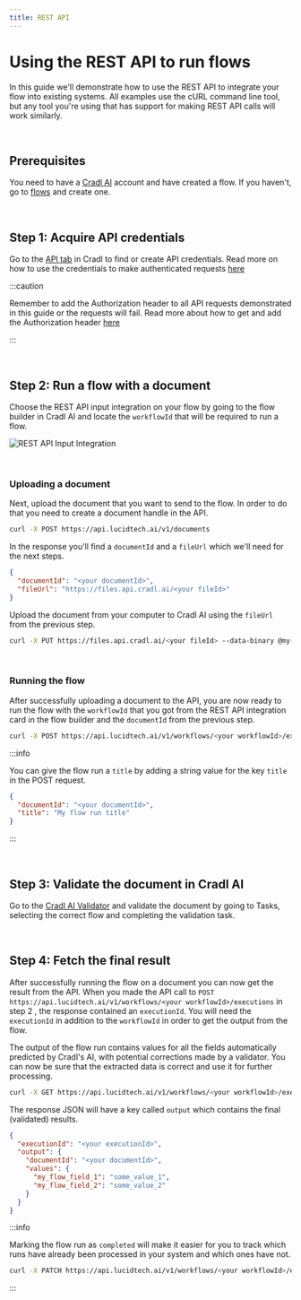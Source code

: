 ```yaml
---
title: REST API
---
```



# Using the REST API to run flows

In this guide we'll demonstrate how to use the REST API to integrate your flow into existing systems. All examples use 
the cURL command line tool, but any tool you're using that has support for making REST API calls will work similarly.

<br/>

## Prerequisites

You need to have a [Cradl AI](https://app.cradl.ai/) account and have created a flow. If you haven't, go to 
[flows](https://app.cradl.ai/flows) and create one.

<br/>

## Step 1: Acquire API credentials

Go to the [API tab](https://app.cradl.ai/appclients) in Cradl to find or create API credentials. Read 
more on how to use the credentials to make authenticated requests [here](../reference/authentication.md)

:::caution

Remember to add the Authorization header to all API requests demonstrated in this guide or the requests will fail. Read
more about how to get and add the Authorization header 
[here](../reference/authentication.md#getting-an-access-token-manually)

:::

<br/>

## Step 2: Run a flow with a document

Choose the REST API input integration on your flow by going to the flow builder in Cradl AI and locate the `workflowId` 
that will be required to run a flow.

![REST API Input Integration](/img/integrations/rest-api/rest-api-input.png)

<br/>

### Uploading a document

Next, upload the document that you want to send to the flow. In order to do that you need to create a 
document handle in the API.

```bash
curl -X POST https://api.lucidtech.ai/v1/documents 
```

In the response you'll find a `documentId` and a `fileUrl` which we'll need for the next steps.

```json
{
  "documentId": "<your documentId>",
  "fileUrl": "https://files.api.cradl.ai/<your fileId>"
}
```

Upload the document from your computer to Cradl AI using the `fileUrl` from the previous step.

```bash
curl -X PUT https://files.api.cradl.ai/<your fileId> --data-binary @my-document-file.pdf
```

<br/>

### Running the flow

After successfully uploading a document to the API, you are now ready to run the flow with the `workflowId` that you 
got from the REST API integration card in the flow builder and the `documentId` from the previous step.

```bash
curl -X POST https://api.lucidtech.ai/v1/workflows/<your workflowId>/executions --json '{"documentId": "<your documentId>"}'
```

:::info

You can give the flow run a `title` by adding a string value for the key `title` in the
POST request. 

```json
{
  "documentId": "<your documentId>",
  "title": "My flow run title"
}
```

:::

<br/>

## Step 3: Validate the document in Cradl AI

Go to the [Cradl AI Validator](https://app.cradl.ai/supervise) and validate the document by going to Tasks, 
selecting the correct flow and completing the validation task.

<br/>

## Step 4: Fetch the final result

After successfully running the flow on a document you can now get the result from the API. When you made the API call 
to `POST https://api.lucidtech.ai/v1/workflows/<your workflowId>/executions` in step 2 , the response contained an 
`executionId`. You will need the `executionId` in addition to the `workflowId` in order to get the output from the 
flow.

The output of the flow run contains values for all the fields automatically predicted by Cradl's AI, with potential 
corrections made by a validator. You can now be sure that the extracted data is correct and use it for further 
processing.

```bash
curl -X GET https://api.lucidtech.ai/v1/workflows/<your workflowId>/executions/<your executionId>
```

The response JSON will have a key called `output` which contains the final (validated) results.

```json
{
  "executionId": "<your executionId>",
  "output": {
    "documentId": "<your documentId>",
    "values": {
      "my_flow_field_1": "some_value_1",
      "my_flow_field_2": "some_value_2"
    }
  }
}
```

:::info

Marking the flow run as `completed` will make it easier for you to track which runs have already been processed in 
your system and which ones have not.

```bash
curl -X PATCH https://api.lucidtech.ai/v1/workflows/<your workflowId>/executions/<your executionId> --json '{"status": "completed"}'
```

:::
